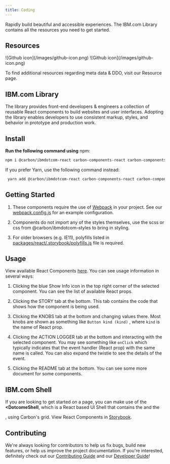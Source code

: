 ```yaml
---
title: Coding
---
```


<PageDescription>

Rapidly build beautiful and accessible experiences. The IBM.com Library contains all the resources you need to get started.

</PageDescription>


## Resources

<Row className="resource-card-group">
  <Column colMd={4} colLg={4} noGutterSm>
    <ResourceCard
      subTitle="IBM.com Library component Sandbox"
      href="https://ibmdotcom-react.netlify.com/?path=/story/dotcom-shell--default"
    >
      ![Github icon](/images/github-icon.png)
    </ResourceCard>
  </Column>
  <Column colMd={4} colLg={4} noGutterSm>
    <ResourceCard
      subTitle="IBM.com Library Github Repo"
      href="https://www.carbondesignsystem.com"
    >
      ![Github icon](/images/github-icon.png)
    </ResourceCard>
  </Column>
</Row>

To find additional resources regarding meta data & DDO, visit our Resource page.


## IBM.com Library

The library provides front-end developers & engineers a collection of reusable React components to build websites and user interfaces. Adopting the library enables developers to use consistent markup, styles, and behavior in prototype and production work.


## Install

**Run the following command using**  npm:

   ```sh
   npm i @carbon/ibmdotcom-react carbon-components-react carbon-components carbon-icons
   ```

If you prefer Yarn, use the following command instead:

  ```sh
   yarn add @carbon/ibmdotcom-react carbon-components-react carbon-components carbon-icons
   ```

## Getting Started

1. These components require the use of [Webpack](https://webpack.js.org) in your project. See our [webpack.config.js](https://github.com/carbon-design-system/ibm-dotcom-library/blob/master/packages/react/.storybook/webpack.config.js) for an example configuration.

2. Components do not import any of the styles themselves, use the scss 	or css from @carbon/ibmdotcom-styles to bring in styling.

3. For older browsers (e.g. IE11), polyfills listed in [packages/react/.storybook/polyfills.js](https://github.com/carbon-design-system/ibm-dotcom-library/blob/master/packages/react/.storybook/polyfills.js) file is required.

## Usage

View available React Components [here](https://ibmdotcom-react.netlify.com/?path=/story/). You can see usage information in several ways:

1. Clicking the blue Show Info icon in the top right corner of the selected component. You can see the list of available React props.

2. Clicking the STORY tab at the bottom. This tab contains the code that shows how the component is being used.

3. Clicking the KNOBS tab at the bottom and changing values there. Most knobs are shown as something like `Button kind (kind)`  , where `kind` is the name of React prop.

4. Clicking the ACTION LOGGER tab at the bottom and interacting with 	the selected component. You may see something like `onClick` which typically indicates that the event handler (React prop) with the same name is called. You can also expand the twistie to see the details of the event.

5. Clicking the README tab at the bottom. You can see some more document for some components.

## IBM.com Shell

If you are looking to get started on a page, you can make use of the **<DotcomeShell**, which is a React based UI Shell that contains the <Masthead> and the <Footer>, using Carbon's grid. View React Components in [Storybook](https://ibmdotcom-react.netlify.com/?path=/story/dotcom-shell--default).

## Contributing

We're always looking for contributors to help us fix bugs, build new features, or help us improve the project documentation. If you're interested, definitely check out our [Contributing Guide](https://github.com/carbon-design-system/ibm-dotcom-library/blob/master/.github/CONTRIBUTING.md) and our [Developer Guide](https://github.com/carbon-design-system/ibm-dotcom-library/blob/master/docs/developing.md)! 
